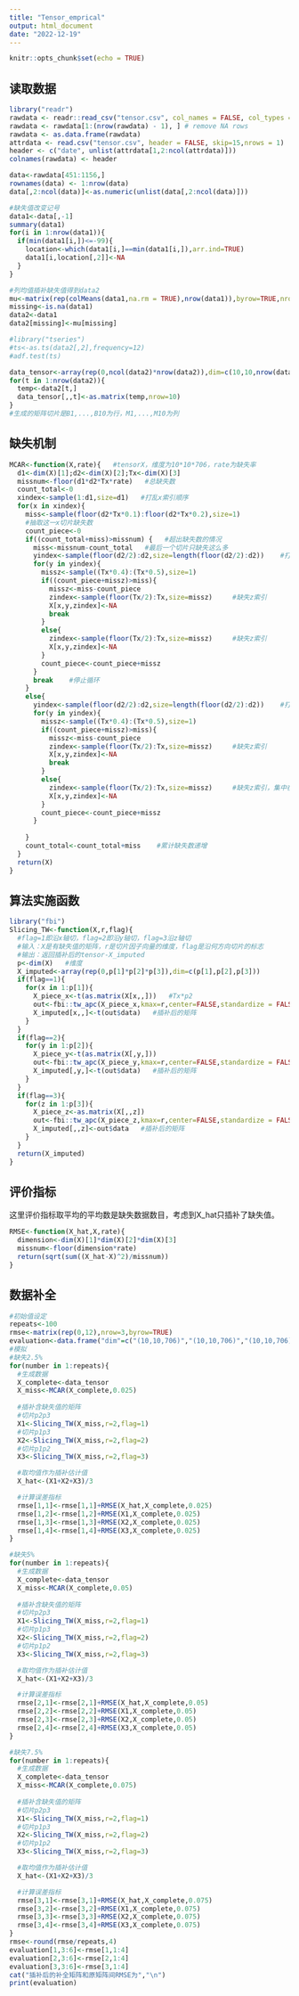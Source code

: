 ---
title: "Tensor_emprical"
output: html_document
date: "2022-12-19"
---

```{r setup, include=FALSE}
knitr::opts_chunk$set(echo = TRUE)
```

## 读取数据  

```{r}
library("readr")
rawdata <- readr::read_csv("tensor.csv", col_names = FALSE, col_types = cols(X1 = col_date(format = "%Y%m")),skip = 16)
rawdata <- rawdata[1:(nrow(rawdata) - 1), ] # remove NA rows
rawdata <- as.data.frame(rawdata)
attrdata <- read.csv("tensor.csv", header = FALSE, skip=15,nrows = 1)
header <- c("date", unlist(attrdata[1,2:ncol(attrdata)]))
colnames(rawdata) <- header

data<-rawdata[451:1156,]
rownames(data) <- 1:nrow(data)
data[,2:ncol(data)]<-as.numeric(unlist(data[,2:ncol(data)]))
```

```{r}
#缺失值改变记号
data1<-data[,-1]
summary(data1)
for(i in 1:nrow(data1)){
  if(min(data1[i,])<=-99){
    location<-which(data1[i,]==min(data1[i,]),arr.ind=TRUE)
    data1[i,location[,2]]<-NA
  } 
}
```

```{R}
#列均值插补缺失值得到data2
mu<-matrix(rep(colMeans(data1,na.rm = TRUE),nrow(data1)),byrow=TRUE,nrow=nrow(data1))
missing<-is.na(data1)
data2<-data1
data2[missing]<-mu[missing]
```

```{r}
#library("tseries")
#ts<-as.ts(data2[,2],frequency=12)
#adf.test(ts)
```

```{r}
data_tensor<-array(rep(0,ncol(data2)*nrow(data2)),dim=c(10,10,nrow(data2)))
for(t in 1:nrow(data2)){
  temp<-data2[t,]
  data_tensor[,,t]<-as.matrix(temp,nrow=10)
}
#生成的矩阵切片是B1,...,B10为行，M1,...,M10为列
```

## 缺失机制   

```{r}
MCAR<-function(X,rate){   #tensorX，维度为10*10*706，rate为缺失率
  d1<-dim(X)[1];d2<-dim(X)[2];Tx<-dim(X)[3]
  missnum<-floor(d1*d2*Tx*rate)   #总缺失数
  count_total<-0
  xindex<-sample(1:d1,size=d1)   #打乱x索引顺序
  for(x in xindex){
    miss<-sample(floor(d2*Tx*0.1):floor(d2*Tx*0.2),size=1)  
    #抽取这一x切片缺失数
    count_piece<-0
    if((count_total+miss)>missnum) {   #超出缺失数的情况
      miss<-missnum-count_total   #最后一个切片只缺失这么多
      yindex<-sample(floor(d2/2):d2,size=length(floor(d2/2):d2))    #打乱y索引
      for(y in yindex){
        missz<-sample((Tx*0.4):(Tx*0.5),size=1)
        if((count_piece+missz)>miss){
          missz<-miss-count_piece
          zindex<-sample(floor(Tx/2):Tx,size=missz)     #缺失z索引
          X[x,y,zindex]<-NA
          break
        }
        else{
          zindex<-sample(floor(Tx/2):Tx,size=missz)     #缺失z索引
          X[x,y,zindex]<-NA
        }
        count_piece<-count_piece+missz
      }
      break    #停止循环
    }
    else{
      yindex<-sample(floor(d2/2):d2,size=length(floor(d2/2):d2))    #打乱后半部分y索引
      for(y in yindex){
        missz<-sample((Tx*0.4):(Tx*0.5),size=1)
        if((count_piece+missz)>miss){
          missz<-miss-count_piece
          zindex<-sample(floor(Tx/2):Tx,size=missz)     #缺失z索引
          X[x,y,zindex]<-NA
          break
        }
        else{
          zindex<-sample(floor(Tx/2):Tx,size=missz)     #缺失z索引，集中在T大的部分
          X[x,y,zindex]<-NA
        }
        count_piece<-count_piece+missz
      }
     
    }
    count_total<-count_total+miss    #累计缺失数递增
  }
  return(X)
}
```   

## 算法实施函数  

```{r}
library("fbi")
Slicing_TW<-function(X,r,flag){   
  #flag=1即沿x轴切，flag=2即沿y轴切，flag=3沿z轴切
  #输入：X是有缺失值的矩阵，r是切片因子向量的维度，flag是沿何方向切片的标志
  #输出：返回插补后的tensor-X_imputed
  p<-dim(X)   #维度
  X_imputed<-array(rep(0,p[1]*p[2]*p[3]),dim=c(p[1],p[2],p[3]))
  if(flag==1){
    for(x in 1:p[1]){
      X_piece_x<-t(as.matrix(X[x,,]))   #Tx*p2
      out<-fbi::tw_apc(X_piece_x,kmax=r,center=FALSE,standardize = FALSE,re_estimate = TRUE)
      X_imputed[x,,]<-t(out$data)   #插补后的矩阵
    }
  }
  if(flag==2){
    for(y in 1:p[2]){
      X_piece_y<-t(as.matrix(X[,y,]))
      out<-fbi::tw_apc(X_piece_y,kmax=r,center=FALSE,standardize = FALSE,re_estimate = TRUE)
      X_imputed[,y,]<-t(out$data)   #插补后的矩阵
    }
  }
  if(flag==3){
    for(z in 1:p[3]){
      X_piece_z<-as.matrix(X[,,z])
      out<-fbi::tw_apc(X_piece_z,kmax=r,center=FALSE,standardize = FALSE,re_estimate = TRUE)
      X_imputed[,,z]<-out$data   #插补后的矩阵
    }
  }
  return(X_imputed)
}
```

## 评价指标    

这里评价指标取平均的平均数是缺失数据数目，考虑到X_hat只插补了缺失值。    

```{r}
RMSE<-function(X_hat,X,rate){
  dimension<-dim(X)[1]*dim(X)[2]*dim(X)[3]
  missnum<-floor(dimension*rate)
  return(sqrt(sum((X_hat-X)^2)/missnum))
}
```

## 数据补全   

```{r}
#初始值设定
repeats<-100  
rmse<-matrix(rep(0,12),nrow=3,byrow=TRUE)
evaluation<-data.frame("dim"=c("(10,10,706)","(10,10,706)","(10,10,706)"),"missrate"=c("2.5%","5%","7.5%"),"all"=c(0,0,0),"x_piece"=c(0,0,0),"y_piece"=c(0,0,0),"z_piece"=c(0,0,0))
#模拟
#缺失2.5%
for(number in 1:repeats){
  #生成数据
  X_complete<-data_tensor
  X_miss<-MCAR(X_complete,0.025)
  
  #插补含缺失值的矩阵
  #切片p2p3
  X1<-Slicing_TW(X_miss,r=2,flag=1)
  #切片p1p3
  X2<-Slicing_TW(X_miss,r=2,flag=2)
  #切片p1p2
  X3<-Slicing_TW(X_miss,r=2,flag=3)

  #取均值作为插补估计值
  X_hat<-(X1+X2+X3)/3

  #计算误差指标
  rmse[1,1]<-rmse[1,1]+RMSE(X_hat,X_complete,0.025)
  rmse[1,2]<-rmse[1,2]+RMSE(X1,X_complete,0.025)
  rmse[1,3]<-rmse[1,3]+RMSE(X2,X_complete,0.025)
  rmse[1,4]<-rmse[1,4]+RMSE(X3,X_complete,0.025)
}

#缺失5%
for(number in 1:repeats){
  #生成数据
  X_complete<-data_tensor
  X_miss<-MCAR(X_complete,0.05)
  
  #插补含缺失值的矩阵
  #切片p2p3
  X1<-Slicing_TW(X_miss,r=2,flag=1)
  #切片p1p3
  X2<-Slicing_TW(X_miss,r=2,flag=2)
  #切片p1p2
  X3<-Slicing_TW(X_miss,r=2,flag=3)

  #取均值作为插补估计值
  X_hat<-(X1+X2+X3)/3

  #计算误差指标
  rmse[2,1]<-rmse[2,1]+RMSE(X_hat,X_complete,0.05)
  rmse[2,2]<-rmse[2,2]+RMSE(X1,X_complete,0.05)
  rmse[2,3]<-rmse[2,3]+RMSE(X2,X_complete,0.05)
  rmse[2,4]<-rmse[2,4]+RMSE(X3,X_complete,0.05)
}

#缺失7.5%
for(number in 1:repeats){
  #生成数据
  X_complete<-data_tensor
  X_miss<-MCAR(X_complete,0.075)
  
  #插补含缺失值的矩阵
  #切片p2p3
  X1<-Slicing_TW(X_miss,r=2,flag=1)
  #切片p1p3
  X2<-Slicing_TW(X_miss,r=2,flag=2)
  #切片p1p2
  X3<-Slicing_TW(X_miss,r=2,flag=3)

  #取均值作为插补估计值
  X_hat<-(X1+X2+X3)/3

  #计算误差指标
  rmse[3,1]<-rmse[3,1]+RMSE(X_hat,X_complete,0.075)
  rmse[3,2]<-rmse[3,2]+RMSE(X1,X_complete,0.075)
  rmse[3,3]<-rmse[3,3]+RMSE(X2,X_complete,0.075)
  rmse[3,4]<-rmse[3,4]+RMSE(X3,X_complete,0.075)
}
rmse<-round(rmse/repeats,4)
evaluation[1,3:6]<-rmse[1,1:4]
evaluation[2,3:6]<-rmse[2,1:4]
evaluation[3,3:6]<-rmse[3,1:4]
cat("插补后的补全矩阵和原矩阵间RMSE为","\n")
print(evaluation)
```


